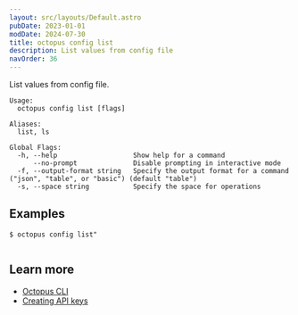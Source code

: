 ```yaml
---
layout: src/layouts/Default.astro
pubDate: 2023-01-01
modDate: 2024-07-30
title: octopus config list
description: List values from config file
navOrder: 36
---
```


List values from config file.

```
Usage:
  octopus config list [flags]

Aliases:
  list, ls

Global Flags:
  -h, --help                   Show help for a command
      --no-prompt              Disable prompting in interactive mode
  -f, --output-format string   Specify the output format for a command ("json", "table", or "basic") (default "table")
  -s, --space string           Specify the space for operations

```

## Examples

<SamplesInstance />

```
$ octopus config list"


```

## Learn more

- [Octopus CLI](/docs/octopus-rest-api/cli)
- [Creating API keys](/docs/octopus-rest-api/how-to-create-an-api-key)